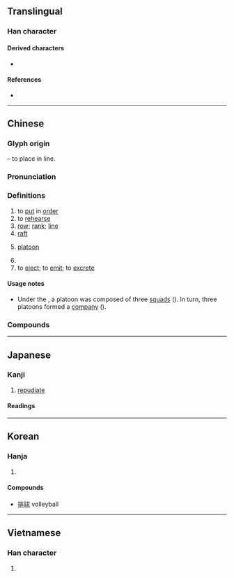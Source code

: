 {{character info/new}}
==Translingual==
{{stroke order|strokes=11}}

===Han character===
{{Han char|rn=64|rad=手|as=08|sn=11|four=51011|canj=QLMY|ids=⿰扌非}}

====Derived characters====
* {{l|mul|[[𠼕]], [[𠍣]], [[𠄽]], [[𡀪]], [[𫄐]], [[𫿟]], [[𮂤]]}}

====References====
* {{Han ref|kx=0437.130|dkj=12256|dj=0787.030|hdz=31895.030|uh=6392|ud=25490|bh=B1C6|bd=45510}}

----

==Chinese==
{{zh-forms|alt=𫸝:ancient form in Bronze inscription}}

===Glyph origin===
{{Han etym}}
{{Han compound|手|alt1=扌|t1=hand|非|ls=psc|c1=s|c2=p}} – to place in line.

===Pronunciation===
{{zh-pron
|m=pái
|c=paai4
|h=pfs=phài
|md=bà̤
|mn=pâi
|w=3ba
|mc=y
|oc=y
|ma=y
|cat=v,n
}}

===Definitions===
{{zh-hanzi}}

# to [[put]] in [[order]]
# to [[rehearse]]
# [[row]]; [[rank]]; [[line]]
# [[raft]]
# {{lb|zh|military}} [[platoon]]
# {{zh-short|排球|[[volleyball]]}}
# to [[eject]]; to [[emit]]; to [[excrete]]

====Usage notes====
* {{sense|military}} Under the {{w|National Revolutionary Army}}, a platoon was composed of three [[squad]]s ({{zh-l|*班}}). In turn, three platoons formed a [[company]] ({{zh-l|*連}}).

===Compounds===
{{zh-der|排隊|排球:volleyball|排簫|排泄|冷式排版|叫二排局|大排場|劈排定對|吃排頭|力排眾議|怒濤排壑|彭排|安排|差排|冰排|匯流排|彩排|引繩排根|付排|大排行|作排|吃排落|大排長龍|做排場|充排場|並排|傍排|排行榜|排筏|捏怪排科|排門挨戶|排外|排外政策|排捏|排煙|排打|排沙簡金|牛小排|排氣|排列組合|排子車|排水量|排頭兒|排他性|排害|排長|排風機|排出作用|排頭|按資排輩|排律|排氣機|排扣|排宴|排山壓卵|排門|排放|排槍|排斥命題|排泄器官|排洪溢道|排備|排突|排筆|犯關排闥|排鋪|排難解憂|排印|排子|排遺|排軍|排列|排陣|排迮|排告|排賦|排奡|排版|排除|排尾|排房吏典|排山|排揎|排字|排擋|排牆倒|排句|排房|手排|排名|排便|排水作用|排空而至|排偶|排調|排水溝|打字排版|排卵|排蟻陣|排奡縱橫|排泥閥|整排|排衙|排山倒峽|排班|排除萬難|排洩|排闥|排愁破涕|排鬚|排擯|排比|排練|排澇|排擊|排山倒海|排灌|排場|排香草|排水管|挨排|發排|排檔|排灣族|牛排|排笮|排卵期|排戲|獨排眾議|排設|排局|排當|排遣|排家|排泄物|排演|排課|排兵布陣|排解|海灘排球|排尿|木排|排骨|排擠|排炮|排難解紛|旁排|排定|栽排|排鄰|排悶|排遍|排詆|排中律|排行|排水工程|排辦|排蹙|排水開墾|排日|排斥異己|排斥|排手|排危|自排|菲列牛排|電腦排版|鋪排|過排|竹排|觝排|籌排|編排|響排|降冪排列|開排|鋪排張揚|魚排|解難排憂|自動排檔|論資排輩|豬排|臭排場|排屋}}

{{zh-cat|Elementary|Elementary}}

----

==Japanese==

===Kanji===
{{ja-kanji|grade=c|rs=手08}}

# [[repudiate]]

====Readings====
{{ja-readings
|goon=べ
|kanon=はい
|kun=おしひらく, つら-ねる
}}

----

==Korean==

===Hanja===
{{ko-hanja|hangeul=배|eumhun=|rv=bae|mr=pae|y=pay}}

# {{defn|lang=ko|sort=手08}}

====Compounds====
* [[排球]] volleyball

----

==Vietnamese==

===Han character===
{{vi-hantu|[[bài]], [[bai]], [[bày]], [[bời]], [[bay]], [[bầy]], [[vài]], [[vời]]|rs=手08}}

# {{defn|lang=vi|sort=手08}}